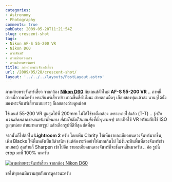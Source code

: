 ```yaml
---
categories:
- Astronomy
- Photography
comments: true
pubDate: 2009-05-28T11:21:54Z
slug: crescent-shot
tags:
- Nikon AF-S 55-200 VR
- Nikon D60
- ดวงจันทร์
- ภาพถ่ายดวงดาว
- ภาพภ่ายพระจันทร์
title: ภาพถ่ายพระจันทร์เสี้ยว
url: /2009/05/28/crescent-shot/
layout: '../../../layouts/PostLayout.astro'
---
```


ภาพถ่ายพระจันทร์เสี้ยว จากกล้อง [**Nikon D60**](https://armno.in.th/content/nikon-d60) กับเลนส์ตัวใหม่ **AF-S 55-200 VR** .. ภาพนี้ถ่ายเมื่อวานนี้ครับ พระจันทร์เสี้ยวประมาณขึ้นสี่ค่ำมั้งนะ ถ่ายตอนมืดๆ เกือบสองทุ่มแล้วล่ะ นานๆได้นั่งมองพระจันทร์เสี้ยวแบบยาวๆ ก็เลยลองถ่ายดูหน่อย



ใช้เลนส์ 55-200 VR ซูมสุดไปที่ 200mm ไม่ได้ใช้ขาตั้งกล้อง เพราะหายไปแล้ว (T-T) .. _(เป็นความผิดพลาดของผมกับเพื่อนเอง ที่ดันไปลืมไว้บนแท็กซี่ที่กรุงเทพฯ)_ เลยเปิดใช้ VR พร้อมกับใช้ ISO สูงๆหน่อย ถ่ายมาหลายๆรูป แล้วเลือกรูปที่ดีที่สุด ชัดที่สุด



จากนั้นก็ไปต่อใน **Lightroom 2** ครับ โดยเพิ่ม Clarity ให้เห็นรายละเอียดบนดวงจันทร์มากขึ้น, เพิ่ม Blacks ให้พื้นหลังเป็นสีดำสนิท (แต่ต้องระวังอย่าให้มากเกินไป ไม่งั้นจะกินพื้นที่ดวงจันทร์เข้ามาเยอะ) สุดท้ายก็ Sharpen เข้าไปอีก รายละเอียดบนดวงจันทร์ก็จะชัดเจนขึ้นมาครับ .. อ้อ รูปนี้ crop มาที่ 100% นะครับ



[![ภาพถ่ายพระจันทร์เสี้ยว จากกล้อง Nikon D60](https://armno.in.th/wp-content/uploads/2009/05/moon-thumb.jpg)](https://armno.in.th/wp-content/uploads/2009/05/moon.jpg)



ขอให้ทุกคนมีความสุขกับการดูดาวนะครับ
